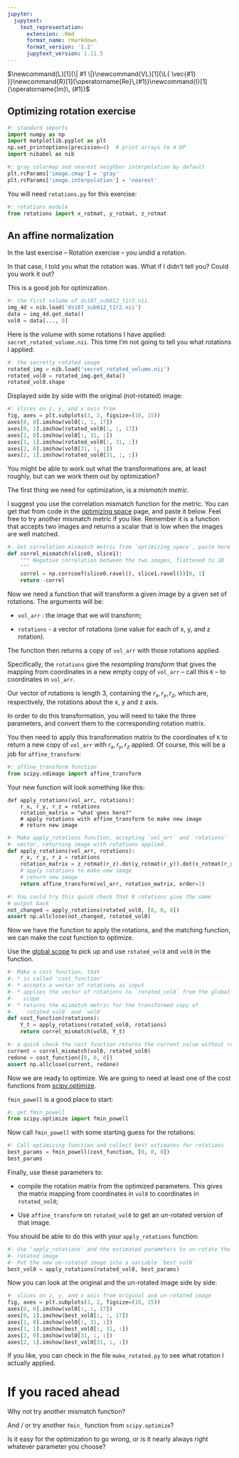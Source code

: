 ```yaml
---
jupyter:
  jupytext:
    text_representation:
      extension: .Rmd
      format_name: rmarkdown
      format_version: '1.2'
      jupytext_version: 1.11.5
---
```


$\newcommand{L}[1]{\| #1 \|}\newcommand{VL}[1]{\L{ \vec{#1} }}\newcommand{R}[1]{\operatorname{Re}\,(#1)}\newcommand{I}[1]{\operatorname{Im}\, (#1)}$

<!-- vim: ft=rst -->
## Optimizing rotation exercise

```python
#: standard imports
import numpy as np
import matplotlib.pyplot as plt
np.set_printoptions(precision=4)  # print arrays to 4 DP
import nibabel as nib
```

```python
#: gray colormap and nearest neighbor interpolation by default
plt.rcParams['image.cmap'] = 'gray'
plt.rcParams['image.interpolation'] = 'nearest'
```

You will need `rotations.py` for this exercise:

```python
#: rotations module
from rotations import x_rotmat, y_rotmat, z_rotmat
```

## An affine normalization

In the last exercise – Rotation exercise – you undid a
rotation.

In that case, I told you what the rotation was. What if I didn’t tell you?
Could you work it out?

This is a good job for optimization.

```python
#: the first volume of ds107_sub012_t1r2.nii
img_4d = nib.load('ds107_sub012_t1r2.nii')
data = img_4d.get_data()
vol0 = data[..., 0]
```

Here is the volume with some rotations I have applied:
`secret_rotated_volume.nii`.  This time I’m not going to tell you
what rotations I applied:

```python
#: the secretly rotated image
rotated_img = nib.load('secret_rotated_volume.nii')
rotated_vol0 = rotated_img.get_data()
rotated_vol0.shape
```

Displayed side by side with the original (not-rotated) image:

```python
#: slices on z, y, and x axis from
fig, axes = plt.subplots(3, 2, figsize=(10, 15))
axes[0, 0].imshow(vol0[:, :, 17])
axes[0, 1].imshow(rotated_vol0[:, :, 17])
axes[1, 0].imshow(vol0[:, 31, :])
axes[1, 1].imshow(rotated_vol0[:, 31, :])
axes[2, 0].imshow(vol0[31, :, :])
axes[2, 1].imshow(rotated_vol0[31, :, :])
```

You might be able to work out what the transformations are, at least roughly,
but can we work them out by optimization?

The first thing we need for optimization, is a *mismatch metric*.

I suggest you use the correlation mismatch function for the metric. You
can get that from code in the [optimizing space](https://matthew-brett.github.io/teaching/optimizing_space.html) page, and paste it below.
Feel free to try another mismatch metric if you like. Remember it is a
function that accepts two images and returns a scalar that is low when the
images are well matched.

```python
#- Get correlation mismatch metric from `optimizing_space`, paste here
def correl_mismatch(slice0, slice1):
    """ Negative correlation between the two images, flattened to 1D
    """
    correl = np.corrcoef(slice0.ravel(), slice1.ravel())[0, 1]
    return -correl
```

Now we need a function that will transform a given image by a given set of
rotations. The arguments will be:

* `vol_arr` : the image that we will transform;

* `rotations` - a vector of rotations (one value for each of x, y, and z
  rotation).

The function then returns a copy of `vol_arr` with those rotations applied.

Specifically, the `rotations` give the *resampling transform* that gives the
mapping from coordinates in a new empty copy of `vol_arr` – call this
`K` – to coordinates in `vol_arr`.

Our vector of rotations is length 3, containing the $r_x, r_y, r_z$,
which are, respectively, the rotations about the x, y and z axis.

In order to do this transformation, you will need to take the three
parameters, and convert them to the corresponding rotation matrix.

You then need to apply this transformation matrix to the coordinates of `K`
to return a new copy of `vol_arr` with $r_x, r_y, r_z$ applied. Of
course, this will be a job for `affine_transform`:

```python
#: affine_transform function
from scipy.ndimage import affine_transform
```

Your new function will look something like this:

```
def apply_rotations(vol_arr, rotations):
    r_x, r_y, r_z = rotations
    rotation_matrix = "what goes here?"
    # apply rotations with affine_transform to make new image
    # return new image
```

```python
#- Make apply_rotations function, accepting `vol_arr` and `rotations`
#- vector, returning image with rotations applied.
def apply_rotations(vol_arr, rotations):
    r_x, r_y, r_z = rotations
    rotation_matrix = z_rotmat(r_z).dot(y_rotmat(r_y)).dot(x_rotmat(r_x))
    # apply rotations to make new image
    # return new image
    return affine_transform(vol_arr, rotation_matrix, order=1)
```

```python
#: You could try this quick check that 0 rotations give the same
# output back
not_changed = apply_rotations(rotated_vol0, [0, 0, 0])
assert np.allclose(not_changed, rotated_vol0)
```

Now we have the function to apply the rotations, and the matching function, we
can make the cost function to optimize.

Use the [global scope](http://matthew-brett.github.io/teaching/global_scope.html) to pick up and use `rotated_vol0` and `vol0` in
the function.

```python
#- Make a cost function, that
#- * is called 'cost_function'
#- * accepts a vector of rotations as input
#- * applies the vector of rotations to `rotated_vol0` from the global
#-   scope
#- * returns the mismatch metric for the transformed copy of
#-   `rotated_vol0` and `vol0`
def cost_function(rotations):
    Y_t = apply_rotations(rotated_vol0, rotations)
    return correl_mismatch(vol0, Y_t)
```

```python
#: a quick check the cost function returns the current value without rotations
current = correl_mismatch(vol0, rotated_vol0)
redone = cost_function([0, 0, 0])
assert np.allclose(current, redone)
```

Now we are ready to optimize. We are going to need at least one of the cost
functions from [scipy.optimize](https://docs.scipy.org/doc/scipy/reference/tutorial/optimize.html).

`fmin_powell` is a good place to start:

```python
#: get fmin_powell
from scipy.optimize import fmin_powell
```

Now call `fmin_powell` with some starting guess for the rotations:

```python
#- Call optimizing function and collect best estimates for rotations
best_params = fmin_powell(cost_function, [0, 0, 0])
best_params  
```

Finally, use these parameters to:

* compile the rotation matrix from the optimized parameters. This gives the
  matrix mapping from coordinates in `vol0` to coordinates in
  `rotated_vol0`;

* Use `affine_transform` on `rotated_vol0` to get an un-rotated version of
  that image.

You should be able to do this with your `apply_rotations` function:

```python
#- Use 'apply_rotations' and the estimated parameters to un-rotate the
#- rotated image
#- Put the new un-rotated image into a variable `best_vol0`
best_vol0 = apply_rotations(rotated_vol0, best_params)
```

Now you can look at the original and the un-rotated image side by side:

```python
#- slices on z, y, and x axis from original and un-rotated image
fig, axes = plt.subplots(3, 2, figsize=(10, 15))
axes[0, 0].imshow(vol0[:, :, 17])
axes[0, 1].imshow(best_vol0[:, :, 17])
axes[1, 0].imshow(vol0[:, 31, :])
axes[1, 1].imshow(best_vol0[:, 31, :])
axes[2, 0].imshow(vol0[31, :, :])
axes[2, 1].imshow(best_vol0[31, :, :])
```

If you like, you can check in the file `make_rotated.py` to see what
rotation I actually applied.

# If you raced ahead

Why not try another mismatch function?

And / or try another `fmin_` function from `scipy.optimize`?

Is it easy for the optimization to go wrong, or is it nearly always right
whatever parameter you choose?

<!-- vim:ft=rst -->
<!-- Course -->
<!-- BIC -->
<!-- Python distributions -->
<!-- Version control -->
<!-- Editors -->
<!-- Python and common libraries -->
<!-- IPython -->
<!-- Virtualenv and helpers -->
<!-- Pypi and packaging -->
<!-- Mac development -->
<!-- Windows development -->
<!-- Nipy and friends -->
<!-- FMRI datasets -->
<!-- Languages -->
<!-- Imaging software -->
<!-- Installation -->
<!-- Tutorials -->
<!-- MB tutorials -->
<!-- Ideas -->
<!-- Psych-214 -->
<!-- People -->
<!-- Licenses -->
<!-- Neuroimaging stuff -->
<!-- OpenFMRI projects -->
<!-- Unix -->
<!-- Substitutions -->
